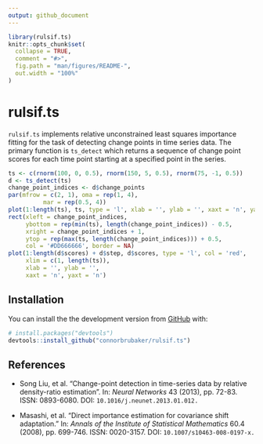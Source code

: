 ```yaml
---
output: github_document
---
```


<!-- README.md is generated from README.Rmd. Please edit that file -->

```r
library(rulsif.ts)
knitr::opts_chunk$set(
  collapse = TRUE,
  comment = "#>",
  fig.path = "man/figures/README-",
  out.width = "100%"
)
```

# rulsif.ts

<!-- badges: start -->
<!-- badges: end -->

`rulsif.ts` implements relative unconstrained least squares importance fitting for the task
of detecting change points in time series data. The primary function is `ts_detect` which returns
a sequence of change point scores for each time point starting at a specified point in the series.

```r
ts <- c(rnorm(100, 0, 0.5), rnorm(150, 5, 0.5), rnorm(75, -1, 0.5))
d <- ts_detect(ts)
change_point_indices <- d$change_points
par(mfrow = c(2, 1), oma = rep(1, 4),
          mar = rep(0.5, 4))
plot(1:length(ts), ts, type = 'l', xlab = '', ylab = '', xaxt = 'n', yaxt = 'n')
rect(xleft = change_point_indices, 
     ybottom = rep(min(ts), length(change_point_indices)) - 0.5,
     xright = change_point_indices + 1, 
     ytop = rep(max(ts, length(change_point_indices))) + 0.5,
     col = '#DD666666', border = NA)
plot(1:length(d$scores) + d$step, d$scores, type = 'l', col = 'red', 
     xlim = c(1, length(ts)),
     xlab = '', ylab = '',
     xaxt = 'n', yaxt = 'n')
```


## Installation

You can install the the development version from [GitHub](https://github.com/) with:

``` r
# install.packages("devtools")
devtools::install_github("connorbrubaker/rulsif.ts")
```

## References

* Song Liu, et al. "Change-point detection in time-series data by relative density-ratio estimation".
  In: *Neural Networks* 43 (2013), pp. 72-83. ISSN: 0893-6080. DOI: `10.1016/j.neunet.2013.01.012.`

* Masashi, et al. "Direct importance estimation for covariance shift adaptation." In: *Annals of the Institute
of Statistical Mathematics* 60.4 (2008), pp. 699-746. ISSN: 0020-3157. DOI: `10.1007/s10463-008-0197-x.`
